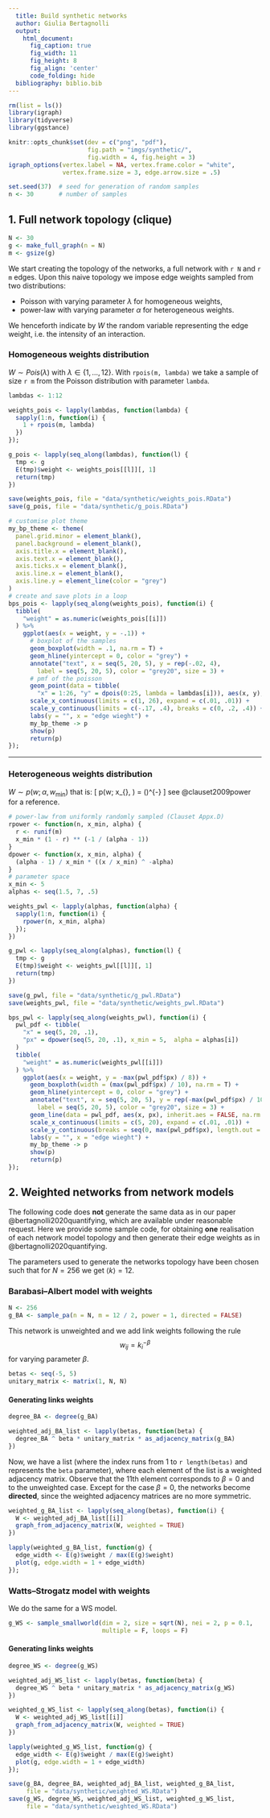 ```yaml
---
  title: Build synthetic networks
  author: Giulia Bertagnolli
  output:
    html_document:
      fig_caption: true
      fig_width: 11
      fig_height: 8
      fig_align: 'center'
      code_folding: hide
  bibliography: biblio.bib
---
```


<style>
.main-container {
  max-width: 85%
}
</style>

```r
rm(list = ls())
library(igraph)
library(tidyverse)
library(ggstance)
```

```r
knitr::opts_chunk$set(dev = c("png", "pdf"),
                      fig.path = "imgs/synthetic/",
                      fig.width = 4, fig.height = 3)
igraph_options(vertex.label = NA, vertex.frame.color = "white",
               vertex.frame.size = 3, edge.arrow.size = .5)
```

```r
set.seed(37)  # seed for generation of random samples
n <- 30       # number of samples
```

## 1. Full network topology (clique)


```r
N <- 30
g <- make_full_graph(n = N)
m <- gsize(g)
```

We start creating the topology of the networks, a full network with `r N` and `r m` edges. Upon this naive topology  we impose edge weights sampled from two distributions:

* Poisson with varying parameter $\lambda$ for homogeneous weights,
* power-law with varying parameter $\alpha$ for heterogeneous weights.

We henceforth indicate by $W$ the random variable representing the edge weight, i.e. the intensity of an interaction.

### Homogeneous weights distribution

$W \sim Pois(\lambda)$ with $\lambda \in \{1, \dots, 12\}$.
With `rpois(m, lambda)` we take a sample of size `r m` from the Poisson distribution with parameter `lambda`.

```r
lambdas <- 1:12
```

```r
weights_pois <- lapply(lambdas, function(lambda) {
  sapply(1:n, function(i) {
    1 + rpois(m, lambda)
  })
});
```


```r
g_pois <- lapply(seq_along(lambdas), function(l) {
  tmp <- g
  E(tmp)$weight <- weights_pois[[l]][, 1]
  return(tmp)
})
```

```r
save(weights_pois, file = "data/synthetic/weights_pois.RData")
save(g_pois, file = "data/synthetic/g_pois.RData")
```

```r
# customise plot theme
my_bp_theme <- theme(
  panel.grid.minor = element_blank(),
  panel.background = element_blank(),
  axis.title.x = element_blank(),
  axis.text.x = element_blank(),
  axis.ticks.x = element_blank(),
  axis.line.x = element_blank(),
  axis.line.y = element_line(color = "grey")
)
# create and save plots in a loop
bps_pois <- lapply(seq_along(weights_pois), function(i) {
  tibble(
    "weight" = as.numeric(weights_pois[[i]])
  ) %>%
    ggplot(aes(x = weight, y = -.1)) +
      # boxplot of the samples
      geom_boxplot(width = .1, na.rm = T) +
      geom_hline(yintercept = 0, color = "grey") +
      annotate("text", x = seq(5, 20, 5), y = rep(-.02, 4),
        label = seq(5, 20, 5), color = "grey20", size = 3) +
      # pmf of the poisson
      geom_point(data = tibble(
        "x" = 1:26, "y" = dpois(0:25, lambda = lambdas[i])), aes(x, y), inherit.aes = FALSE) +
      scale_x_continuous(limits = c(1, 26), expand = c(.01, .01)) +
      scale_y_continuous(limits = c(-.17, .4), breaks = c(0, .2, .4)) +
      labs(y = "", x = "edge wieght") +
      my_bp_theme -> p
      show(p)
      return(p)
});
```

---

### Heterogeneous weights distribution

$W \sim p(w; \alpha, w_{\min})$ that is:
\[
p(w; x_{\min}, \alpha) = \frac{\alpha-1}{w_{\min }}\left(\frac{w}{w_{\min }}\right)^{-\alpha}
\]
see @clauset2009power for a reference.

```r
# power-law from uniformly randomly sampled (Clauset Appx.D)
rpower <- function(n, x_min, alpha) {
  r <- runif(m)
  x_min * (1 - r) ** (-1 / (alpha - 1))
}
dpower <- function(x, x_min, alpha) {
  (alpha - 1) / x_min * ((x / x_min) ^ -alpha)
}
# parameter space
x_min <- 5
alphas <- seq(1.5, 7, .5)
```

```r
weights_pwl <- lapply(alphas, function(alpha) {
  sapply(1:n, function(i) {
    rpower(n, x_min, alpha)
  });
})
```

```r
g_pwl <- lapply(seq_along(alphas), function(l) {
  tmp <- g
  E(tmp)$weight <- weights_pwl[[l]][, 1]
  return(tmp)
})
```

```r
save(g_pwl, file = "data/synthetic/g_pwl.RData")
save(weights_pwl, file = "data/synthetic/weights_pwl.RData")
```

```r
bps_pwl <- lapply(seq_along(weights_pwl), function(i) {
  pwl_pdf <- tibble(
    "x" = seq(5, 20, .1),
    "px" = dpower(seq(5, 20, .1), x_min = 5,  alpha = alphas[i])
  )
  tibble(
    "weight" = as.numeric(weights_pwl[[i]])
  ) %>%
    ggplot(aes(x = weight, y = -max(pwl_pdf$px) / 8)) +
      geom_boxploth(width = (max(pwl_pdf$px) / 10), na.rm = T) +
      geom_hline(yintercept = 0, color = "grey") +
      annotate("text", x = seq(5, 20, 5), y = rep(-max(pwl_pdf$px) / 100, 4),
        label = seq(5, 20, 5), color = "grey20", size = 3) +
      geom_line(data = pwl_pdf, aes(x, px), inherit.aes = FALSE, na.rm = T) +
      scale_x_continuous(limits = c(5, 20), expand = c(.01, .01)) +
      scale_y_continuous(breaks = seq(0, max(pwl_pdf$px), length.out = 5)) +
      labs(y = "", x = "edge wieght") +
      my_bp_theme -> p
      show(p)
      return(p)
});
```

## 2. Weighted networks from network models

The following code does **not** generate the same data as in our paper @bertagnolli2020quantifying, which are available under reasonable request.
Here we provide some sample code, for obtaining **one** realisation of each network model topology and then generate their edge weights as in @bertagnolli2020quantifying.

The parameters used to generate the networks topology have been chosen such that for $N=256$ we get $\langle k \rangle=12$.

### Barabasi--Albert model with weights

```r
N <- 256
g_BA <- sample_pa(n = N, m = 12 / 2, power = 1, directed = FALSE)
```

This network is unweighted and we add link weights following the rule
$$w_{ij} = k_i^{- \beta}$$
for varying parameter $\beta$.

```r
betas <- seq(-5, 5)
unitary_matrix <- matrix(1, N, N)
```

#### Generating links weights

```r
degree_BA <- degree(g_BA)
```

```r
weighted_adj_BA_list <- lapply(betas, function(beta) {
  degree_BA ^ beta * unitary_matrix * as_adjacency_matrix(g_BA)
})
```

Now, we have a list (where the index runs from 1 to `r length(betas)` and represents the `beta` parameter), where each element of the list is a weighted adjacency matrix.
Observe that the 11th element corresponds to $\beta = 0$ and to the unweighted case. Except for the case $\beta = 0$, the networks become **directed**, since the weighted adjacency matrices are no more symmetric.


```r
weighted_g_BA_list <- lapply(seq_along(betas), function(i) {
  W <- weighted_adj_BA_list[[i]]
  graph_from_adjacency_matrix(W, weighted = TRUE)
})
```

```r
lapply(weighted_g_BA_list, function(g) {
  edge_width <- E(g)$weight / max(E(g)$weight)
  plot(g, edge.width = 1 + edge_width)
});
```

### Watts--Strogatz model with weights

We do the same for a WS model.

```r
g_WS <- sample_smallworld(dim = 2, size = sqrt(N), nei = 2, p = 0.1,
                          multiple = F, loops = F)
```

#### Generating links weights

```r
degree_WS <- degree(g_WS)
```

```r
weighted_adj_WS_list <- lapply(betas, function(beta) {
  degree_WS ^ beta * unitary_matrix * as_adjacency_matrix(g_WS)
})
```

```r
weighted_g_WS_list <- lapply(seq_along(betas), function(i) {
  W <- weighted_adj_WS_list[[i]]
  graph_from_adjacency_matrix(W, weighted = TRUE)
})
```

```r
lapply(weighted_g_WS_list, function(g) {
  edge_width <- E(g)$weight / max(E(g)$weight)
  plot(g, edge.width = 1 + edge_width)
});
```

```r
save(g_BA, degree_BA, weighted_adj_BA_list, weighted_g_BA_list,
     file = "data/synthetic/weighted_WS.RData")
save(g_WS, degree_WS, weighted_adj_WS_list, weighted_g_WS_list,
     file = "data/synthetic/weighted_WS.RData")
```
